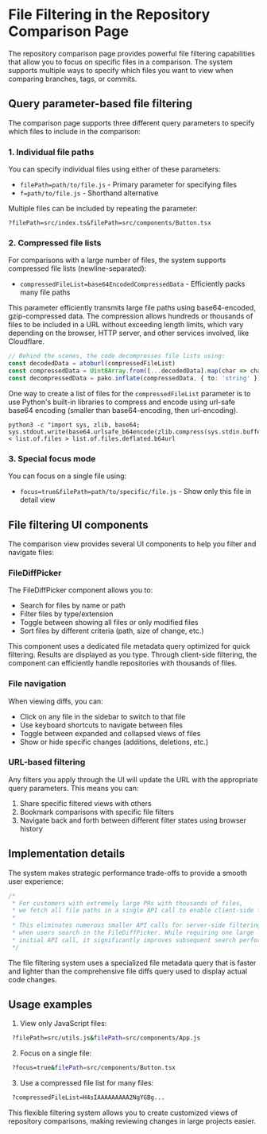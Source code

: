 # File Filtering in the Repository Comparison Page

The repository comparison page provides powerful file filtering capabilities that allow you to focus on specific files in a comparison. The system supports multiple ways to specify which files you want to view when comparing branches, tags, or commits.

## Query parameter-based file filtering

The comparison page supports three different query parameters to specify which files to include in the comparison:

### 1. Individual file paths

You can specify individual files using either of these parameters:

- `filePath=path/to/file.js` - Primary parameter for specifying files
- `f=path/to/file.js` - Shorthand alternative

Multiple files can be included by repeating the parameter:

```shell
?filePath=src/index.ts&filePath=src/components/Button.tsx
```

### 2. Compressed file lists

For comparisons with a large number of files, the system supports compressed file lists (newline-separated):

- `compressedFileList=base64EncodedCompressedData` - Efficiently packs many file paths

This parameter efficiently transmits large file paths using base64-encoded, gzip-compressed data. The compression allows hundreds or thousands of files to be included in a URL without exceeding length limits, which vary depending on the browser, HTTP server, and other services involved, like Cloudflare.

```typescript
// Behind the scenes, the code decompresses file lists using:
const decodedData = atoburl(compressedFileList)
const compressedData = Uint8Array.from([...decodedData].map(char => char.charCodeAt(0)))
const decompressedData = pako.inflate(compressedData, { to: 'string' })
```

One way to create a list of files for the `compressedFileList` parameter is to use Python's built-in libraries to compress and encode using url-safe base64 encoding (smaller than base64-encoding, then url-encoding).

```shell
python3 -c "import sys, zlib, base64; sys.stdout.write(base64.urlsafe_b64encode(zlib.compress(sys.stdin.buffer.read())).decode().rstrip('='))" < list.of.files > list.of.files.deflated.b64url
```

### 3. Special focus mode

You can focus on a single file using:

- `focus=true&filePath=path/to/specific/file.js` - Show only this file in detail view

## File filtering UI components

The comparison view provides several UI components to help you filter and navigate files:

### FileDiffPicker

The FileDiffPicker component allows you to:

- Search for files by name or path
- Filter files by type/extension
- Toggle between showing all files or only modified files
- Sort files by different criteria (path, size of change, etc.)

This component uses a dedicated file metadata query optimized for quick filtering. Results are displayed as you type. Through client-side filtering, the component can efficiently handle repositories with thousands of files.

### File navigation

When viewing diffs, you can:

- Click on any file in the sidebar to switch to that file
- Use keyboard shortcuts to navigate between files
- Toggle between expanded and collapsed views of files
- Show or hide specific changes (additions, deletions, etc.)

### URL-based filtering

Any filters you apply through the UI will update the URL with the appropriate query parameters. This means you can:

1. Share specific filtered views with others
2. Bookmark comparisons with specific file filters
3. Navigate back and forth between different filter states using browser history

## Implementation details

The system makes strategic performance trade-offs to provide a smooth user experience:

```typescript
/*
 * For customers with extremely large PRs with thousands of files,
 * we fetch all file paths in a single API call to enable client-side filtering.
 *
 * This eliminates numerous smaller API calls for server-side filtering
 * when users search in the FileDiffPicker. While requiring one large
 * initial API call, it significantly improves subsequent search performance.
 */
```

The file filtering system uses a specialized file metadata query that is faster and lighter than the comprehensive file diffs query used to display actual code changes.

## Usage examples

1. View only JavaScript files:

```bash
 ?filePath=src/utils.js&filePath=src/components/App.js
```

2. Focus on a single file:

```bash
 ?focus=true&filePath=src/components/Button.tsx
 ```

3. Use a compressed file list for many files:

```bash
 ?compressedFileList=H4sIAAAAAAAAA2NgYGBg...
```

This flexible filtering system allows you to create customized views of repository comparisons, making reviewing changes in large projects easier.
